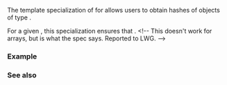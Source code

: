 {{cpp/title|hash&lt;small&gt;(std::experimental::shared_ptr)&lt;/small&gt;}}
{{cpp/experimental/shared_ptr/navbar}}
{{dcl begin}}
{{dcl|since=libfund_ts|1=
template&lt; class T &gt; struct hash&lt;std::experimental::shared_ptr&lt;T&gt;&gt;;
}}
{{dcl end}}

The template specialization of {{lc|std::hash}} for {{c|std::experimental::shared_ptr&lt;T&gt;}} allows users to obtain hashes of objects of type {{c|std::experimental::shared_ptr&lt;T&gt;}}.

For a given {{c|1=std::experimental::shared_ptr&lt;T&gt; p}}, this specialization ensures that  {{c|1=std::hash&lt;std::experimental::shared_ptr&lt;T&gt;&gt;()(p) == std::hash&lt;T*&gt;()(p.get())}}. &lt;!-- This doesn't work for arrays, but is what the spec says. Reported to LWG. --&gt;

===Example===
{{example
|code=
|output=
}}

===See also===
{{dsc begin}}
{{dsc inc|cpp/utility/dsc hash}}
{{dsc end}}